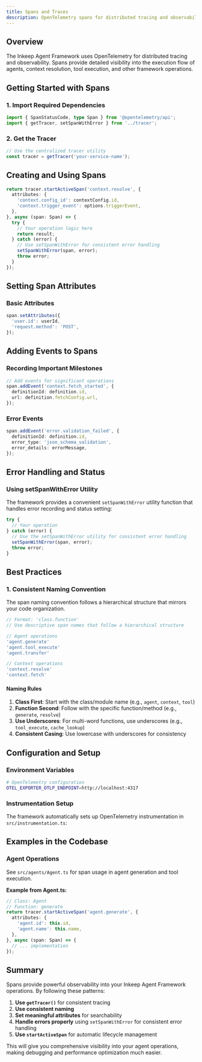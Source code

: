 ```yaml
---
title: Spans and Traces
description: OpenTelemetry spans for distributed tracing and observability in the Inkeep Agent Framework
---
```


## Overview

The Inkeep Agent Framework uses OpenTelemetry for distributed tracing and observability. Spans provide detailed visibility into the execution flow of agents, context resolution, tool execution, and other framework operations.

## Getting Started with Spans

### 1. Import Required Dependencies

```typescript
import { SpanStatusCode, type Span } from '@opentelemetry/api';
import { getTracer, setSpanWithError } from '../tracer';
```

### 2. Get the Tracer

```typescript
// Use the centralized tracer utility
const tracer = getTracer('your-service-name');
```

## Creating and Using Spans

```typescript
return tracer.startActiveSpan('context.resolve', {
  attributes: {
    'context.config_id': contextConfig.id,
    'context.trigger_event': options.triggerEvent,
  },
}, async (span: Span) => {
  try {
    // Your operation logic here
    return result;
  } catch (error) {
    // Use setSpanWithError for consistent error handling
    setSpanWithError(span, error);
    throw error;
  } 
});
```

## Setting Span Attributes

### Basic Attributes

```typescript
span.setAttributes({
  'user.id': userId,
  'request.method': 'POST',
});
```

## Adding Events to Spans

### Recording Important Milestones

```typescript
// Add events for significant operations
span.addEvent('context.fetch_started', {
  definitionId: definition.id,
  url: definition.fetchConfig.url,
});
```

### Error Events

```typescript
span.addEvent('error.validation_failed', {
  definitionId: definition.id,
  error_type: 'json_schema_validation',
  error_details: errorMessage,
});
```

## Error Handling and Status

### Using setSpanWithError Utility

The framework provides a convenient `setSpanWithError` utility function that handles error recording and status setting:

```typescript
try {
  // Your operation
} catch (error) {
  // Use the setSpanWithError utility for consistent error handling
  setSpanWithError(span, error);
  throw error;
}
```

## Best Practices

### 1. Consistent Naming Convention

The span naming convention follows a hierarchical structure that mirrors your code organization. 

```typescript
// Format: 'class.function'
// Use descriptive span names that follow a hierarchical structure

// Agent operations
'agent.generate'
'agent.tool_execute'
'agent.transfer'

// Context operations
'context.resolve'
'context.fetch'

```

#### Naming Rules

1. **Class First**: Start with the class/module name (e.g., `agent`, `context`, `tool`)
2. **Function Second**: Follow with the specific function/method (e.g., `generate`, `resolve`)
3. **Use Underscores**: For multi-word functions, use underscores (e.g., `tool_execute`, `cache_lookup`)
5. **Consistent Casing**: Use lowercase with underscores for consistency


## Configuration and Setup

### Environment Variables

```bash
# OpenTelemetry configuration
OTEL_EXPORTER_OTLP_ENDPOINT=http://localhost:4317
```

### Instrumentation Setup

The framework automatically sets up OpenTelemetry instrumentation in `src/instrumentation.ts`:


## Examples in the Codebase

### Agent Operations
See `src/agents/Agent.ts` for span usage in agent generation and tool execution.

**Example from Agent.ts:**
```typescript
// Class: Agent
// Function: generate
return tracer.startActiveSpan('agent.generate', {
  attributes: {
    'agent.id': this.id,
    'agent.name': this.name,
  },
}, async (span: Span) => {
  // ... implementation
});
```

## Summary

Spans provide powerful observability into your Inkeep Agent Framework operations. By following these patterns:

1. **Use `getTracer()`** for consistent tracing
2. **Use consistent naming**
3. **Set meaningful attributes** for searchability
4. **Handle errors properly** using `setSpanWithError` for consistent error handling
5. **Use `startActiveSpan`** for automatic lifecycle management

This will give you comprehensive visibility into your agent operations, making debugging and performance optimization much easier.
